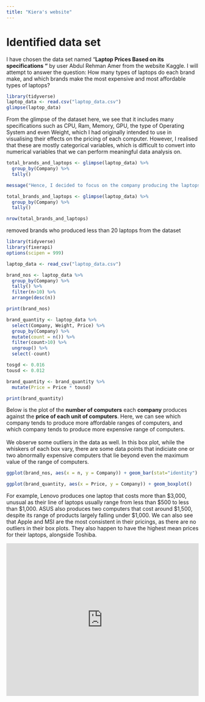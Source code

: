 ```yaml
---
title: "Kiera's website"
---
```


# Identified data set

I have chosen the data set named "**Laptop Prices Based on its specifications "** by user Abdul Rehman Amer from the website Kaggle. I will attempt to answer the question: How many types of laptops do each brand make, and which brands make the most expensive and most affordable types of laptops?

```r
library(tidyverse)
laptop_data <- read.csv("laptop_data.csv")
glimpse(laptop_data)
```

From the glimpse of the dataset here, we see that it includes many specifications such as CPU, Ram, Memory, GPU, the type of Operating System and even Weight, which I had originally intended to use in visualising their effects on the pricing of each computer. However, I realised that these are mostly categorical variables, which is difficult to convert into numerical variables that we can perform meaningful data analysis on.

```r
total_brands_and_laptops <- glimpse(laptop_data) %>%
  group_by(Company) %>%
  tally()
```

```r
message("Hence, I decided to focus on the company producing the laptops, arriving at the problem statement outlined above. In the dataset, there are a total of ", total_brands_and_laptops, " rows.")
```

```r
total_brands_and_laptops <- glimpse(laptop_data) %>%
  group_by(Company) %>%
  tally()

nrow(total_brands_and_laptops)
```

removed brands who produced less than 20 laptops from the dataset

```r
library(tidyverse)
library(fixerapi)
options(scipen = 999)

laptop_data <- read_csv("laptop_data.csv")

brand_nos <- laptop_data %>% 
  group_by(Company) %>% 
  tally() %>% 
  filter(n>10) %>% 
  arrange(desc(n))

print(brand_nos)
```

```r
brand_quantity <- laptop_data %>% 
  select(Company, Weight, Price) %>% 
  group_by(Company) %>% 
  mutate(count = n()) %>% 
  filter(count>10) %>% 
  ungroup() %>% 
  select(-count)

tosgd <- 0.016
tousd <- 0.012

brand_quantity <- brand_quantity %>% 
  mutate(Price = Price * tousd)

print(brand_quantity)
```

Below is the plot of the **number of computers** each **company** produces against the **price of each unit of computers**. Here, we can see which company tends to produce more affordable ranges of computers, and which company tends to produce more expensive range of computers.\
\
We observe some outliers in the data as well. In this box plot, while the whiskers of each box vary, there are some data points that indiciate one or two abnormally expensive computers that lie beyond even the maximum value of the range of computers.

```r
ggplot(brand_nos, aes(x = n, y = Company)) + geom_bar(stat="identity")

ggplot(brand_quantity, aes(x = Price, y = Company)) + geom_boxplot()
```

For example, Lenovo produces one laptop that costs more than \$3,000, unusual as their line of laptops usually range from less than \$500 to less than \$1,000. ASUS also produces two computers that cost around \$1,500, despite its range of products largely falling under \$1,000. We can also see that Apple and MSI are the most consistent in their pricings, as there are no outliers in their box plots. They also happen to have the highest mean prices for their laptops, alongside Toshiba.

```{=html}
<iframe height="400" width="100%" frameborder="no" src="https://iaekr.shinyapps.io/sample_app_nm2207/"> </iframe>
```


